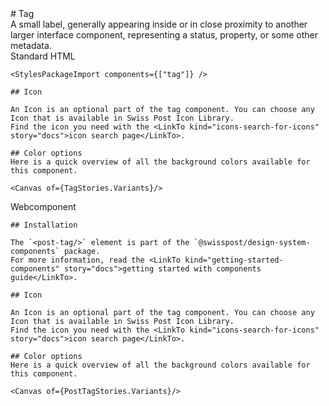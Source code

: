 
<Meta of={TagStories}/>

<div className="docs-title">
  # Tag

  <nav>
    <link-design of={JSON.stringify(TagStories)}></link-design>
  </nav>
</div>

<div className="lead">
  A small label, generally appearing inside or in close proximity to another larger interface component, representing a status, property, or some other metadata.
</div>
<PostTabs>
  <PostTabHeader slot="tabs" panel="standardHTML">Standard HTML</PostTabHeader>
  <PostTabPanel name="standardHTML">
    <Canvas of={TagStories.Default} sourceState="shown"/>
    <div className="hide-col-default">
      <Controls of={TagStories.Default}/>
    </div>

    <StylesPackageImport components={["tag"]} />

    ## Icon

    An Icon is an optional part of the tag component. You can choose any Icon that is available in Swiss Post Icon Library.
    Find the icon you need with the <LinkTo kind="icons-search-for-icons" story="docs">icon search page</LinkTo>.

    ## Color options
    Here is a quick overview of all the background colors available for this component.

    <Canvas of={TagStories.Variants}/>
  </PostTabPanel>

  <PostTabHeader slot="tabs" panel="webcomponent">Webcomponent</PostTabHeader>
  <PostTabPanel name="webcomponent">
    <Canvas sourceState="shown" of={PostTagStories.Default}/>
    <Controls of={PostTagStories.Default}/>

    ## Installation

    The `<post-tag/>` element is part of the `@swisspost/design-system-components` package.
    For more information, read the <LinkTo kind="getting-started-components" story="docs">getting started with components guide</LinkTo>.

    ## Icon

    An Icon is an optional part of the tag component. You can choose any Icon that is available in Swiss Post Icon Library.
    Find the icon you need with the <LinkTo kind="icons-search-for-icons" story="docs">icon search page</LinkTo>.

    ## Color options
    Here is a quick overview of all the background colors available for this component.

    <Canvas of={PostTagStories.Variants}/>
  </PostTabPanel>
</PostTabs>
